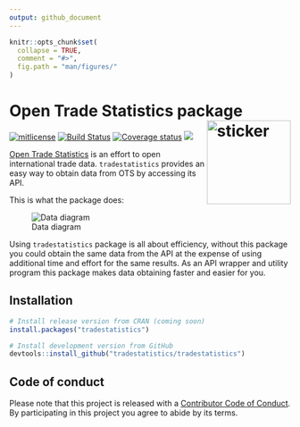 ```yaml
---
output: github_document
---
```


<!-- README.md is generated from README.Rmd. Please edit that file -->

```r
knitr::opts_chunk$set(
  collapse = TRUE,
  comment = "#>",
  fig.path = "man/figures/"
)
```

# Open Trade Statistics package <img src="https://tradestatistics.github.io/tradestatistics/hexicon.svg" width=150 align="right" alt="sticker"/>

[![mitlicense](https://img.shields.io/badge/License-GNU-green.svg)](https://opensource.org/licenses/GPL-3.0)
[![Build Status](https://travis-ci.org/tradestatistics/tradestatistics.svg?branch=master)](https://travis-ci.org/tradestatistics/tradestatistics)
[![Coverage status](https://codecov.io/gh/tradestatistics/tradestatistics/branch/master/graph/badge.svg)](https://codecov.io/github/tradestatistics/tradestatistics?branch=master)
[![](https://badges.ropensci.org/274_status.svg)](https://github.com/ropensci/onboarding/issues/274)

[Open Trade Statistics](https://tradestatistics.io) is an effort to open international trade data. `tradestatistics` provides an easy way to obtain data from OTS by accessing its API.

This is what the package does:

![Data diagram](https://tradestatistics.github.io/tradestatistics/data-diagram.svg)

Using `tradestatistics` package is all about efficiency, without this package you could obtain the same data from the API at the expense of using additional time and effort for the same results. As an API wrapper and utility program this package makes data obtaining faster and easier for you.

## Installation

```r
# Install release version from CRAN (coming soon)
install.packages("tradestatistics")

# Install development version from GitHub
devtools::install_github("tradestatistics/tradestatistics")
```

## Code of conduct

Please note that this project is released with a [Contributor Code of Conduct](https://tradestatistics.github.io/tradestatistics/CODE_OF_CONDUCT.html).
By participating in this project you agree to abide by its terms.
